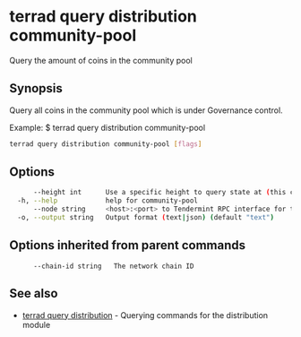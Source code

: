 # terrad query distribution community-pool

Query the amount of coins in the community pool

## Synopsis

Query all coins in the community pool which is under Governance control.

Example:
$ terrad query distribution community-pool

```sh Terrad
terrad query distribution community-pool [flags]
```

## Options

```sh Terrad
      --height int      Use a specific height to query state at (this can error if the node is pruning state)
  -h, --help            help for community-pool
      --node string     <host>:<port> to Tendermint RPC interface for this chain (default "tcp://localhost:26657")
  -o, --output string   Output format (text|json) (default "text")
```

## Options inherited from parent commands

```
      --chain-id string   The network chain ID
```

## See also

* [terrad query distribution](terrad_query_distribution.mdx)	 - Querying commands for the distribution module


